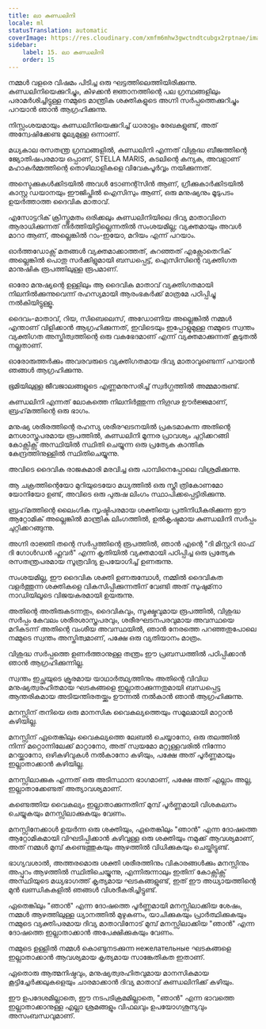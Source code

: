 ```yaml
---
title: ലാ കുണ്ഡലിനി
locale: ml
statusTranslation: automatic
coverImage: https://res.cloudinary.com/xmfm6mhw3gwctndtcubgx2rptnae/image/upload/v1741354419/small_cover_la_gran_rebelion_28716e29d2.webp
sidebar:
    label: 15. ലാ കുണ്ഡലിനി
    order: 15
---
```

നമ്മൾ വളരെ വിഷമം പിടിച്ച ഒരു ഘട്ടത്തിലെത്തിയിരിക്കുന്നു. കുണ്ഡലിനിയെക്കുറിച്ചും, കിഴക്കൻ ജ്ഞാനത്തിന്റെ പല ഗ്രന്ഥങ്ങളിലും പരാമർശിച്ചിട്ടുള്ള നമ്മുടെ മാന്ത്രിക ശക്തികളുടെ അഗ്നി സർപ്പത്തെക്കുറിച്ചും പറയാൻ ഞാൻ ആഗ്രഹിക്കുന്നു.

നിസ്സംശയമായും കുണ്ഡലിനിയെക്കുറിച്ച് ധാരാളം രേഖകളുണ്ട്, അത് അന്വേഷിക്കേണ്ട മൂല്യമുള്ള ഒന്നാണ്.

മധ്യകാല രസതന്ത്ര ഗ്രന്ഥങ്ങളിൽ, കുണ്ഡലിനി എന്നത് വിശുദ്ധ ബീജത്തിന്റെ ജ്യോതിഷപരമായ ഒപ്പാണ്, STELLA MARIS, കടലിന്റെ കന്യക, അവളാണ് മഹാകർമ്മത്തിന്റെ തൊഴിലാളികളെ വിവേകപൂർവ്വം നയിക്കുന്നത്.

അസ്ടെക്കുകൾക്കിടയിൽ അവൾ ടോണന്റ്സിൻ ആണ്, ഗ്രീക്കുകാർക്കിടയിൽ കാസ്റ്റ ഡയാനയും ഈജിപ്തിൽ ഐസിസും ആണ്, ഒരു മനുഷ്യനും മൂടുപടം ഉയർത്താത്ത ദൈവിക മാതാവ്.

എസോട്ടറിക് ക്രിസ്തുമതം ഒരിക്കലും കുണ്ഡലിനിയിലെ ദിവ്യ മാതാവിനെ ആരാധിക്കുന്നത് നിർത്തിയിട്ടില്ലെന്നതിൽ സംശയമില്ല; വ്യക്തമായും അവൾ മാറാ ആണ്, അല്ലെങ്കിൽ റാം-ഇയോ, മറിയം എന്ന് പറയാം.

ഓർത്തഡോക്സ് മതങ്ങൾ വ്യക്തമാക്കാത്തത്, കുറഞ്ഞത് എക്സോതെറിക് അല്ലെങ്കിൽ പൊതു സർക്കിളുമായി ബന്ധപ്പെട്ട്, ഐസിസിന്റെ വ്യക്തിഗത മാനുഷിക രൂപത്തിലുള്ള രൂപമാണ്.

ഓരോ മനുഷ്യന്റെ ഉള്ളിലും ആ ദൈവിക മാതാവ് വ്യക്തിഗതമായി നിലനിൽക്കുന്നുവെന്ന് രഹസ്യമായി ആരംഭകർക്ക് മാത്രമേ പഠിപ്പിച്ചു നൽകിയിട്ടുള്ളൂ.

ദൈവം-മാതാവ്, റിയ, സിബെലെസ്, അഡോണിയ അല്ലെങ്കിൽ നമ്മൾ എന്താണ് വിളിക്കാൻ ആഗ്രഹിക്കുന്നത്, ഇവിടെയും ഇപ്പോളുമുള്ള നമ്മുടെ സ്വന്തം വ്യക്തിഗത അസ്തിത്വത്തിന്റെ ഒരു വകഭേദമാണ് എന്ന് വ്യക്തമാക്കുന്നത് കൂടുതൽ നല്ലതാണ്.

ഓരോരുത്തർക്കും അവരവരുടെ വ്യക്തിഗതമായ ദിവ്യ മാതാവുണ്ടെന്ന് പറയാൻ ഞങ്ങൾ ആഗ്രഹിക്കുന്നു.

ഭൂമിയിലുള്ള ജീവജാലങ്ങളുടെ എണ്ണമനുസരിച്ച് സ്വർഗ്ഗത്തിൽ അമ്മമാരുണ്ട്.

കുണ്ഡലിനി എന്നത് ലോകത്തെ നിലനിർത്തുന്ന നിഗൂഢ ഊർജ്ജമാണ്, ബ്രഹ്‌മത്തിന്റെ ഒരു ഭാഗം.

മനുഷ്യ ശരീരത്തിന്റെ രഹസ്യ ശരീരഘടനയിൽ പ്രകടമാകുന്ന അതിന്റെ മനശാസ്ത്രപരമായ രൂപത്തിൽ, കുണ്ഡലിനി മൂന്നര പ്രാവശ്യം ചുറ്റിക്കറങ്ങി കോക്സിക്സ് അസ്ഥിയിൽ സ്ഥിതി ചെയ്യുന്ന ഒരു പ്രത്യേക കാന്തിക കേന്ദ്രത്തിനുള്ളിൽ സ്ഥിതിചെയ്യുന്നു.

അവിടെ ദൈവിക രാജകുമാരി മരവിച്ച ഒരു പാമ്പിനെപ്പോലെ വിശ്രമിക്കുന്നു.

ആ ചക്രത്തിന്റെയോ മുറിയുടെയോ മധ്യത്തിൽ ഒരു സ്ത്രീ ത്രികോണമോ യോനിയോ ഉണ്ട്, അവിടെ ഒരു പുരുഷ ലിംഗം സ്ഥാപിക്കപ്പെട്ടിരിക്കുന്നു.

ബ്രഹ്‌മത്തിന്റെ ലൈംഗിക സൃഷ്ടിപരമായ ശക്തിയെ പ്രതിനിധീകരിക്കുന്ന ഈ ആറ്റോമിക് അല്ലെങ്കിൽ മാന്ത്രിക ലിംഗത്തിൽ, ഉൽകൃഷ്ടമായ കുണ്ഡലിനി സർപ്പം ചുറ്റിക്കറങ്ങുന്നു.

അഗ്നി രാജ്ഞി തന്റെ സർപ്പത്തിന്റെ രൂപത്തിൽ, ഞാൻ എന്റെ "ദി മിസ്റ്ററി ഓഫ് ദി ഗോൾഡൻ ഫ്ലവർ" എന്ന കൃതിയിൽ വ്യക്തമായി പഠിപ്പിച്ച ഒരു പ്രത്യേക രസതന്ത്രപരമായ സൂത്രവിദ്യ ഉപയോഗിച്ച് ഉണരുന്നു.

സംശയമില്ല, ഈ ദൈവിക ശക്തി ഉണരുമ്പോൾ, നമ്മിൽ ദൈവികത വളർത്തുന്ന ശക്തികളെ വികസിപ്പിക്കുന്നതിന് വേണ്ടി അത് സുഷുമ്‌നാ നാഡിയിലൂടെ വിജയകരമായി ഉയരുന്നു.

അതിന്റെ അതിരുകടന്നതും, ദൈവികവും, സൂക്ഷ്മവുമായ രൂപത്തിൽ, വിശുദ്ധ സർപ്പം കേവലം ശരീരശാസ്ത്രപരവും, ശരീരഘടനപരവുമായ അവസ്ഥയെ മറികടന്ന് അതിന്റെ വംശീയ അവസ്ഥയിൽ, ഞാൻ നേരത്തെ പറഞ്ഞതുപോലെ നമ്മുടെ സ്വന്തം അസ്തിത്വമാണ്, പക്ഷേ ഒരു വ്യതിയാനം മാത്രം.

വിശുദ്ധ സർപ്പത്തെ ഉണർത്താനുള്ള തന്ത്രം ഈ പ്രബന്ധത്തിൽ പഠിപ്പിക്കാൻ ഞാൻ ആഗ്രഹിക്കുന്നില്ല.

സ്വന്തം ഇച്ഛയുടെ ക്രൂരമായ യാഥാർത്ഥ്യത്തിനും അതിന്റെ വിവിധ മനുഷ്യത്വരഹിതമായ ഘടകങ്ങളെ ഇല്ലാതാക്കുന്നതുമായി ബന്ധപ്പെട്ട ആന്തരികമായ അടിയന്തിരതയ്ക്കും ഊന്നൽ നൽകാൻ ഞാൻ ആഗ്രഹിക്കുന്നു.

മനസ്സിന് തനിയെ ഒരു മാനസിക വൈകല്യത്തെയും സമൂലമായി മാറ്റാൻ കഴിയില്ല.

മനസ്സിന് ഏതെങ്കിലും വൈകല്യത്തെ ലേബൽ ചെയ്യാനോ, ഒരു തലത്തിൽ നിന്ന് മറ്റൊന്നിലേക്ക് മാറ്റാനോ, അത് സ്വയമോ മറ്റുള്ളവരിൽ നിന്നോ മറയ്ക്കാനോ, ഒഴികഴിവുകൾ നൽകാനോ കഴിയും, പക്ഷേ അത് പൂർണ്ണമായും ഇല്ലാതാക്കാൻ കഴിയില്ല.

മനസ്സിലാക്കുക എന്നത് ഒരു അടിസ്ഥാന ഭാഗമാണ്, പക്ഷേ അത് എല്ലാം അല്ല, ഇല്ലാതാക്കേണ്ടത് അത്യാവശ്യമാണ്.

കണ്ടെത്തിയ വൈകല്യം ഇല്ലാതാക്കുന്നതിന് മുമ്പ് പൂർണ്ണമായി വിശകലനം ചെയ്യുകയും മനസ്സിലാക്കുകയും വേണം.

മനസ്സിനേക്കാൾ ഉയർന്ന ഒരു ശക്തിയും, ഏതെങ്കിലും "ഞാൻ" എന്ന ദോഷത്തെ ആറ്റോമികമായി വിഘടിപ്പിക്കാൻ കഴിവുള്ള ഒരു ശക്തിയും നമുക്ക് ആവശ്യമാണ്, അത് നമ്മൾ മുമ്പ് കണ്ടെത്തുകയും ആഴത്തിൽ വിധിക്കുകയും ചെയ്തിട്ടുണ്ട്.

ഭാഗ്യവശാൽ, അത്തരമൊരു ശക്തി ശരീരത്തിനും വികാരങ്ങൾക്കും മനസ്സിനും അപ്പുറം ആഴത്തിൽ സ്ഥിതിചെയ്യുന്നു, എന്നിരുന്നാലും ഇതിന് കോക്സിക്സ് അസ്ഥിയുടെ മധ്യഭാഗത്ത് കൃത്യമായ ഘടകങ്ങളുണ്ട്, ഇത് ഈ അധ്യായത്തിന്റെ മുൻ ഖണ്ഡികകളിൽ ഞങ്ങൾ വിശദീകരിച്ചിട്ടുണ്ട്.

ഏതെങ്കിലും "ഞാൻ" എന്ന ദോഷത്തെ പൂർണ്ണമായി മനസ്സിലാക്കിയ ശേഷം, നമ്മൾ ആഴത്തിലുള്ള ധ്യാനത്തിൽ മുഴുകണം, യാചിക്കുകയും പ്രാർത്ഥിക്കുകയും നമ്മുടെ വ്യക്തിപരമായ ദിവ്യ മാതാവിനോട് മുമ്പ് മനസ്സിലാക്കിയ "ഞാൻ" എന്ന ദോഷത്തെ ഇല്ലാതാക്കാൻ അപേക്ഷിക്കുകയും വേണം.

നമ്മുടെ ഉള്ളിൽ നമ്മൾ കൊണ്ടുനടക്കുന്ന нежелательные ഘടകങ്ങളെ ഇല്ലാതാക്കാൻ ആവശ്യമായ കൃത്യമായ സാങ്കേതികത ഇതാണ്.

ഏതൊരു ആത്മനിഷ്ഠവും, മനുഷ്യത്വരഹിതവുമായ മാനസികമായ കൂട്ടിച്ചേർക്കലുകളെയും ചാരമാക്കാൻ ദിവ്യ മാതാവ് കുണ്ഡലിനിക്ക് കഴിയും.

ഈ ഉപദേശമില്ലാതെ, ഈ നടപടിക്രമമില്ലാതെ, "ഞാൻ" എന്ന ഭാവത്തെ ഇല്ലാതാക്കാനുള്ള എല്ലാ ശ്രമങ്ങളും വിഫലവും ഉപയോഗശൂന്യവും അസംബന്ധവുമാണ്.


